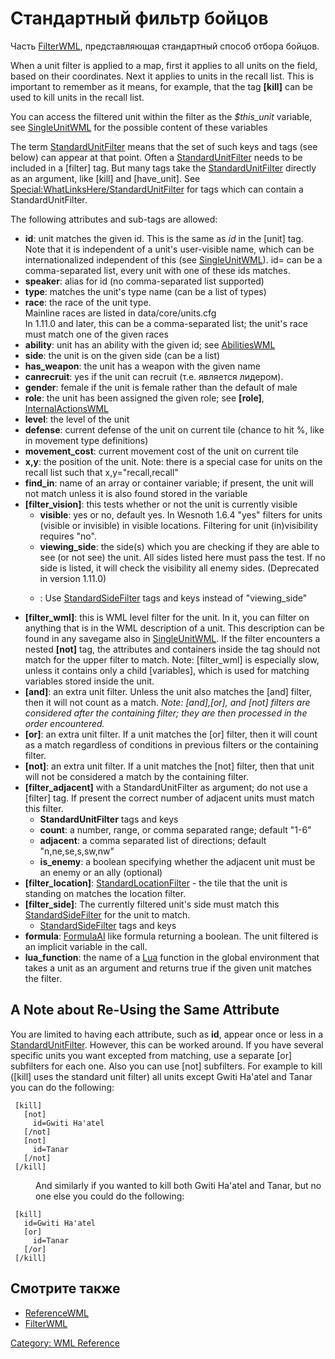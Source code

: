 = Стандартный фильтр бойцов =

Часть [[FilterWML]], представляющая стандартный способ отбора бойцов.

When a unit filter is applied to a map, first it applies to all units on the field, based on their coordinates. Next it applies to units in the recall list. This is important to remember as it means, for example, that the tag '''[kill]''' can be used to kill units in the recall list.

You can access the filtered unit within the filter as the ''$this_unit'' variable, see [[SingleUnitWML]] for the possible content of these variables

The term [[StandardUnitFilter]] means that the set of such keys and tags (see below) can appear at that point. Often a [[StandardUnitFilter]] needs to be included in a [filter] tag. But many tags take the [[StandardUnitFilter]] directly as an argument, like [kill] and [have_unit]. See [[Special:WhatLinksHere/StandardUnitFilter]] for tags which can contain a StandardUnitFilter.



The following attributes and sub-tags are allowed:

* '''id''': unit matches the given id. This is the same as ''id'' in the [unit] tag. Note that it is independent of a unit's user-visible name, which can be internationalized independent of this (see [[SingleUnitWML]]). id= can be a comma-separated list, every unit with one of these ids matches.
* '''speaker''': alias for id (no comma-separated list supported)
* '''type''': matches the unit's type name (can be a list of types)
* '''race''': the race of the unit type.<br>Mainline races are listed in data/core/units.cfg<br>{{DevFeature1.11}} In 1.11.0 and later, this can be a comma-separated list; the unit's race must match one of the given races
* '''ability''': unit has an ability with the given id; see [[AbilitiesWML]]
* '''side''': the unit is on the given side (can be a list)
* '''has_weapon''': the unit has a weapon with the given name
* '''canrecruit''': yes if the unit can recruit (т.е. является лидером).
* '''gender''': female if the unit is female rather than the default of male
* '''role''': the unit has been assigned the given role; see '''[role]''', [[InternalActionsWML]]
* '''level''': the level of the unit
* '''defense''': current defense of the unit on current tile (chance to hit %, like in movement type definitions)
* '''movement_cost''': current movement cost of the unit on current tile
* '''x,y''': the position of the unit. Note: there is a special case for units on the recall list such that x,y="recall,recall"
* '''find_in''': name of an array or container variable; if present, the unit will not match unless it is also found stored in the variable
* '''[filter_vision]''': this tests whether or not the unit is currently visible
** '''visible''': yes or no, default yes. In Wesnoth 1.6.4 "yes" filters for units (visible or invisible) in visible locations. Filtering for unit (in)visibility requires "no". 
** '''viewing_side''': the side(s) which you are checking if they are able to see (or not see) the unit. All sides listed here must pass the test. If no side is listed, it will check the visibility all enemy sides. (Deprecated in version 1.11.0)
** {{DevFeature1.11}}: Use [[StandardSideFilter]] tags and keys instead of "viewing_side"
* '''[filter_wml]''': this is WML level filter for the unit. In it, you can filter on anything that is in the WML description of a unit. This description can be found in any savegame also in [[SingleUnitWML]]. If the filter encounters a nested '''[not]''' tag, the attributes and containers inside the tag should not match for the upper filter to match. Note: [filter_wml] is especially slow, unless it contains only a child [variables], which is used for matching variables stored inside the unit.
* '''[and]''': an extra unit filter. Unless the unit also matches the [and] filter, then it will not count as a match. ''Note: [and],[or], and [not] filters are considered after the containing filter; they are then processed in the order encountered.''
* '''[or]''': an extra unit filter. If a unit matches the [or] filter, then it will count as a match regardless of conditions in previous filters or the containing filter.
* '''[not]''': an extra unit filter. If a unit matches the [not] filter, then that unit will not be considered a match by the containing filter.
* '''[filter_adjacent]''' with a StandardUnitFilter as argument; do not use a [filter] tag. If present the correct number of adjacent units must match this filter.
**'''StandardUnitFilter''' tags and keys
** '''count''': a number, range, or comma separated range; default "1-6"
** '''adjacent''': a comma separated list of directions; default "n,ne,se,s,sw,nw"
** '''is_enemy''': a boolean specifying whether the adjacent unit must be an enemy or an ally (optional)
* '''[filter_location]''': [[StandardLocationFilter]] - the tile that the unit is standing on matches the location filter.
*'''[filter_side]''': The currently filtered unit's side must match this [[StandardSideFilter]] for the unit to match.
**[[StandardSideFilter]] tags and keys
* '''formula''': [[FormulaAI]] like formula returning a boolean. The unit filtered is an implicit variable in the call.
* '''lua_function''': the name of a [[LuaWML|Lua]] function in the global environment that takes a unit as an argument and returns true if the given unit matches the filter.

== A Note about Re-Using the Same Attribute ==
You are limited to having each attribute, such as '''id''', appear once or less in a [[StandardUnitFilter]]. However, this can be worked around. If you have several specific units you want excepted from matching, use a separate [or] subfilters for each one. Also you can use [not] subfilters. For example to kill ([kill] uses the standard unit filter) all units except Gwiti Ha'atel and Tanar you can do the following:
  [kill]
    [not]
      id=Gwiti Ha'atel
    [/not]
    [not]
      id=Tanar
    [/not]
  [/kill]
:And similarly if you wanted to kill both Gwiti Ha'atel and Tanar, but no one else you could do the following:
  [kill]
    id=Gwiti Ha'atel
    [or]
      id=Tanar
    [/or]
  [/kill]


== Смотрите также ==
* [[ReferenceWML]]
* [[FilterWML]]

[[Category: WML Reference]]